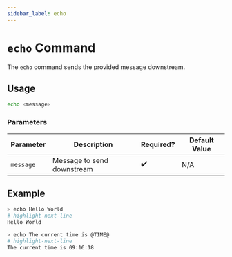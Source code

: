```yaml
---
sidebar_label: echo
---
```


# `echo` Command

The `echo` command sends the provided message downstream.

## Usage

```bash
echo <message>
```

### Parameters

| Parameter | Description                | Required? | Default Value |
| --------- | -------------------------- | --------- | ------------- |
| `message` | Message to send downstream | ✔️        | N/A           |

## Example

```bash
> echo Hello World
# highlight-next-line
​Hello World
```

```bash
> echo The current time is @TIME@
# highlight-next-line
​The current time is 09:16:18
```
